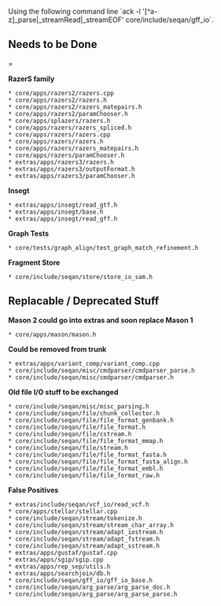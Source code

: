 Using the following command line `ack -l '[^a-z]_parse|_streamRead|_streamEOF' core/include/seqan/gff_io`.

== Needs to be Done ===

'''RazerS family'''

 * core/apps/razers2/razers.cpp
 * core/apps/razers2/razers.h
 * core/apps/razers2/razers_matepairs.h
 * core/apps/razers2/paramChooser.h
 * core/apps/splazers/razers.h
 * core/apps/razers/razers_spliced.h
 * core/apps/razers/razers.cpp
 * core/apps/razers/razers.h
 * core/apps/razers/razers_matepairs.h
 * core/apps/razers/paramChooser.h
 * extras/apps/razers3/razers.h
 * extras/apps/razers3/outputFormat.h
 * extras/apps/razers3/paramChooser.h

'''Insegt'''

 * extras/apps/insegt/read_gtf.h
 * extras/apps/insegt/base.h
 * extras/apps/insegt/read_gff.h

'''Graph Tests'''

 * core/tests/graph_align/test_graph_match_refinement.h

'''Fragment Store'''

 * core/include/seqan/store/store_io_sam.h

== Replacable / Deprecated Stuff ==

'''Mason 2 could go into extras and soon replace Mason 1'''

 * core/apps/mason/mason.h

'''Could be removed from trunk'''

 * extras/apps/variant_comp/variant_comp.cpp
 * core/include/seqan/misc/cmdparser/cmdparser_parse.h
 * core/include/seqan/misc/cmdparser/cmdparser.h

'''Old file I/O stuff to be exchanged'''

 * core/include/seqan/misc/misc_parsing.h
 * core/include/seqan/file/chunk_collector.h
 * core/include/seqan/file/file_format_genbank.h
 * core/include/seqan/file/file_format.h
 * core/include/seqan/file/cstream.h
 * core/include/seqan/file/file_format_mmap.h
 * core/include/seqan/file/stream.h
 * core/include/seqan/file/file_format_fasta.h
 * core/include/seqan/file/file_format_fasta_align.h
 * core/include/seqan/file/file_format_embl.h
 * core/include/seqan/file/file_format_raw.h

'''False Positives'''

 * extras/include/seqan/vcf_io/read_vcf.h
 * core/apps/stellar/stellar.cpp
 * core/include/seqan/stream/tokenize.h
 * core/include/seqan/stream/stream_char_array.h
 * core/include/seqan/stream/adapt_iostream.h
 * core/include/seqan/stream/adapt_fstream.h
 * core/include/seqan/stream/adapt_sstream.h
 * extras/apps/gustaf/gustaf.cpp
 * extras/apps/sgip/sgip.cpp
 * extras/apps/rep_sep/utils.h
 * extras/apps/searchjoin/db.h
 * core/include/seqan/gff_io/gff_io_base.h
 * core/include/seqan/arg_parse/arg_parse_doc.h
 * core/include/seqan/arg_parse/arg_parse_parse.h
